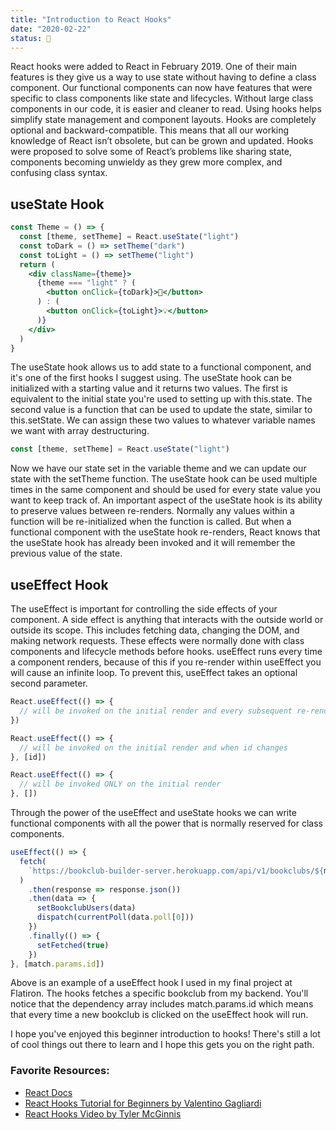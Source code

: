 ```yaml
---
title: "Introduction to React Hooks"
date: "2020-02-22"
status: 🌻
---
```


React hooks were added to React in February 2019. One of their main features is they give us a way to use state without having to define a class component. Our functional components can now have features that were specific to class components like state and lifecycles. Without large class components in our code, it is easier and cleaner to read. Using hooks helps simplify state management and component layouts. Hooks are completely optional and backward-compatible. This means that all our working knowledge of React isn’t obsolete, but can be grown and updated. Hooks were proposed to solve some of React’s problems like sharing state, components becoming unwieldy as they grew more complex, and confusing class syntax.

## useState Hook

```jsx
const Theme = () => {
  const [theme, setTheme] = React.useState("light")
  const toDark = () => setTheme("dark")
  const toLight = () => setTheme("light")
  return (
    <div className={theme}>
      {theme === "light" ? (
        <button onClick={toDark}>🔦</button>
      ) : (
        <button onClick={toLight}>💡</button>
      )}
    </div>
  )
}
```

The useState hook allows us to add state to a functional component, and it's one of the first hooks I suggest using. The useState hook can be initialized with a starting value and it returns two values. The first is equivalent to the initial state you're used to setting up with this.state. The second value is a function that can be used to update the state, similar to this.setState. We can assign these two values to whatever variable names we want with array destructuring.

```jsx
const [theme, setTheme] = React.useState("light")
```

Now we have our state set in the variable theme and we can update our state with the setTheme function. The useState hook can be used multiple times in the same component and should be used for every state value you want to keep track of. An important aspect of the useState hook is its ability to preserve values between re-renders. Normally any values within a function will be re-initialized when the function is called. But when a functional component with the useState hook re-renders, React knows that the useState hook has already been invoked and it will remember the previous value of the state.

## useEffect Hook

The useEffect is important for controlling the side effects of your component. A side effect is anything that interacts with the outside world or outside its scope. This includes fetching data, changing the DOM, and making network requests. These effects were normally done with class components and lifecycle methods before hooks. useEffect runs every time a component renders, because of this if you re-render within useEffect you will cause an infinite loop. To prevent this, useEffect takes an optional second parameter.

```jsx
React.useEffect(() => {
  // will be invoked on the initial render and every subsequent re-render
})

React.useEffect(() => {
  // will be invoked on the initial render and when id changes
}, [id])

React.useEffect(() => {
  // will be invoked ONLY on the initial render
}, [])
```

Through the power of the useEffect and useState hooks we can write functional components with all the power that is normally reserved for class components.

```jsx
useEffect(() => {
  fetch(
    `https://bookclub-builder-server.herokuapp.com/api/v1/bookclubs/${match.params.id}`
  )
    .then(response => response.json())
    .then(data => {
      setBookclubUsers(data)
      dispatch(currentPoll(data.poll[0]))
    })
    .finally(() => {
      setFetched(true)
    })
}, [match.params.id])
```

Above is an example of a useEffect hook I used in my final project at Flatiron. The hooks fetches a specific bookclub from my backend. You'll notice that the dependency array includes match.params.id which means that every time a new bookclub is clicked on the useEffect hook will run.

I hope you've enjoyed this beginner introduction to hooks! There's still a lot of cool things out there to learn and I hope this gets you on the right path.

### Favorite Resources:

- [React Docs](https://reactjs.org/docs/hooks-intro.html)
- [React Hooks Tutorial for Beginners by Valentino Gagliardi](https://www.valentinog.com/blog/hooks/)
- [React Hooks Video by Tyler McGinnis](https://tylermcginnis.com/why-react-hooks/)
